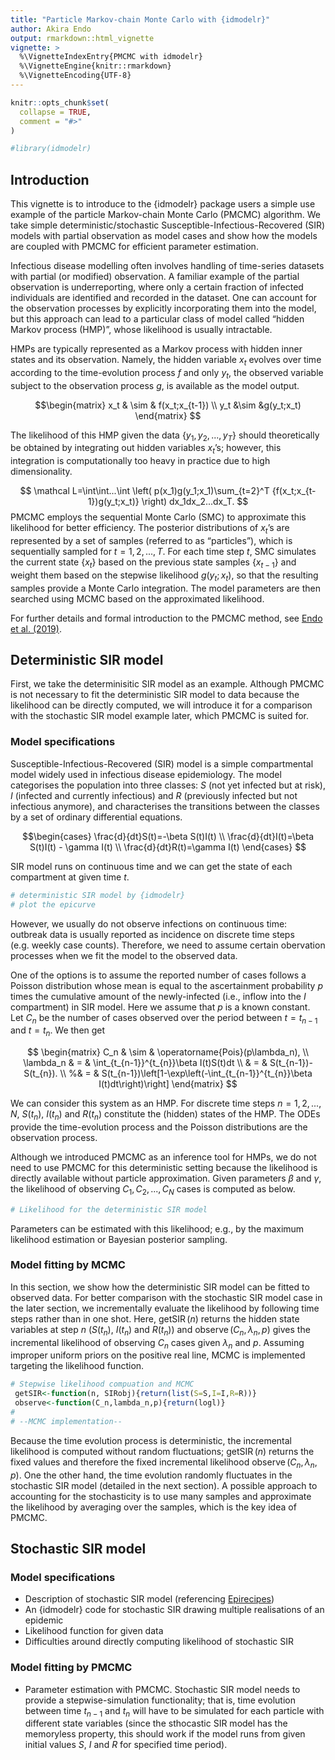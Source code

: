 ```yaml
---
title: "Particle Markov-chain Monte Carlo with {idmodelr}"
author: Akira Endo
output: rmarkdown::html_vignette
vignette: >
  %\VignetteIndexEntry{PMCMC with idmodelr}
  %\VignetteEngine{knitr::rmarkdown}
  %\VignetteEncoding{UTF-8}
---
```


```r
knitr::opts_chunk$set(
  collapse = TRUE,
  comment = "#>"
)
```

```r
#library(idmodelr)
```

## Introduction
This vignette is to introduce to the {idmodelr} package users a simple use example of the particle Markov-chain Monte Carlo (PMCMC) algorithm. We take simple deterministic/stochastic Susceptible-Infectious-Recovered (SIR) models with partial observation as model cases and show how the models are coupled with PMCMC for efficient parameter estimation.

Infectious disease modelling often involves handling of time-series datasets with partial (or modified) observation. A familiar example of the partial observation is underreporting, where only a certain fraction of infected individuals are identified and recorded in the dataset. One can account for the observation processes by explicitly incorporating them into the model, but this approach can lead to a particular class of model called "hidden Markov process (HMP)", whose likelihood is usually intractable.

HMPs are typically represented as a Markov process with hidden inner states and its observation. Namely, the hidden variable $x_t$ evolves over time according to the time-evolution process $f$ and only $y_t$, the observed variable subject to the observation process $g$, is available as the model output.

$$\begin{matrix}
x_t & \sim & f(x_t;x_{t-1}) \\
y_t &\sim &g(y_t;x_t)
\end{matrix}
$$

The likelihood of this HMP given the data $\{y_1,y_2,...,y_T\}$ should theoretically be obtained by integrating out hidden variables $x_t$'s; however, this integration is computationally too heavy in practice due to high dimensionality.

$$
\mathcal L=\int\int...\int \left( p(x_1)g(y_1;x_1)\sum_{t=2}^T {f(x_t;x_{t-1})g(y_t;x_t)} \right) dx_1dx_2...dx_T.
$$
PMCMC employs the sequential Monte Carlo (SMC) to approximate this likelihood for better efficiency. The posterior distributions of $x_t$'s are represented by a set of samples (referred to as "particles"), which is sequentially sampled for $t=1,2,...,T$. For each time step $t$, SMC simulates the current state $\{x_t\}$ based on the previous state samples $\{x_{t-1}\}$ and weight them based on the stepwise likelihood $g(y_t;x_t)$, so that the resulting samples provide a Monte Carlo integration. The model parameters are then searched using MCMC based on the approximated likelihood.

For further details and formal introduction to the PMCMC method, see [Endo et al. (2019)](https://doi.org/10.1016/j.epidem.2019.100363).

##  Deterministic SIR model
First, we take the determinisitic SIR model as an example. Although PMCMC is not necessary to fit the deterministic SIR model to data because the likelihood can be directly computed, we will introduce it for a comparison with the stochastic SIR model example later, which PMCMC is suited for.

### Model specifications
Susceptible-Infectious-Recovered (SIR) model is a simple compartmental model widely used in infectious disease epidemiology. The model categorises the population into three classes: $S$ (not yet infected but at risk), $I$ (infected and currently infectious) and $R$ (previously infected but not infectious anymore), and characterises the transitions between the classes by a set of ordinary differential equations.

$$\begin{cases}
\frac{d}{dt}S(t)=-\beta S(t)I(t) \\
\frac{d}{dt}I(t)=\beta S(t)I(t) - \gamma I(t) \\
\frac{d}{dt}R(t)=\gamma I(t)
\end{cases} $$

SIR model runs on continuous time and we can get the state of each compartment at given time $t$.

```r
# deterministic SIR model by {idmodelr}
# plot the epicurve
```

However, we usually do not observe infections on continuous time: outbreak data is usually reported as incidence on discrete time steps (e.g. weekly case counts). Therefore, we need to assume certain obervation processes when we fit the model to the observed data.

One of the options is to assume the reported number of cases follows a Poisson distribution whose mean is equal to the ascertainment probability $p$ times the cumulative amount of the newly-infected (i.e., inflow into the $I$ compartment) in SIR model. Here we assume that $p$ is a known constant. Let $C_n$ be the number of cases observed over the period between $t=t_{n-1}$ and $t=t_{n}$. We then get 

$$ \begin{matrix}
C_n & \sim & \operatorname{Pois}(p\lambda_n), \\
\lambda_n & = & \int_{t_{n-1}}^{t_{n}}\beta I(t)S(t)dt \\
& = & S(t_{n-1})-S(t_{n}). \\
%& = & S(t_{n-1})\left[1-\exp\left(-\int_{t_{n-1}}^{t_{n}}\beta I(t)dt\right)\right]
\end{matrix}
$$

We can consider this system as an HMP. For discrete time steps $n=1,2,...,N$, $S(t_n)$, $I(t_n)$ and $R(t_n)$ constitute the (hidden) states of the HMP. The ODEs provide the time-evolution process and the Poisson distributions are the observation process.

Although we introduced PMCMC as an inference tool for HMPs, we do not need to use PMCMC for this deterministic setting because the likelihood is directly available without particle approximation. Given parameters $\beta$ and $\gamma$, the likelihood of observing $C_1, C_2, ..., C_N$ cases is computed as below.

```r
# Likelihood for the deterministic SIR model
```
Parameters can be estimated with this likelihood; e.g., by the maximum likelihood estimation or Bayesian posterior sampling.

### Model fitting by MCMC
In this section, we show how the deterministic SIR model can be fitted to observed data. For better comparison with the stochastic SIR model case in the later section, we incrementally evaluate the likelihood by following time steps rather than in one shot. Here, $\operatorname{getSIR}(n)$ returns the hidden state variables at step $n$ ($S(t_n)$, $I(t_n)$ and $R(t_n)$) and $\operatorname{observe}(C_n,\lambda_n,p)$ gives the incremental likelihood of observing $C_n$ cases given $\lambda_n$ and $p$. Assuming improper uniform priors on the positive real line, MCMC is implemented targeting the likelihood function.

```r
# Stepwise likelihood compuation and MCMC
 getSIR<-function(n, SIRobj){return(list(S=S,I=I,R=R))}
 observe<-function(C_n,lambda_n,p){return(logl)}
#
# --MCMC implementation--
```

Because the time evolution process is deterministic, the incremental likelihood is computed without random fluctuations; $\operatorname{getSIR}(n)$ returns the fixed values and therefore the fixed incremental likelihood $\operatorname{observe}(C_n,\lambda_n,p)$. One the other hand, the time evolution randomly fluctuates in the stochastic SIR model (detailed in the next section).  A possible approach to accounting for the stochasticity is to use many samples and approximate the likelihood by averaging over the samples, which is the key idea of PMCMC.

## Stochastic SIR model

### Model specifications
* Description of stochastic SIR model (referencing [Epirecipes](http://epirecip.es/epicookbook/chapters/sir-stochastic-discretestate-continuoustime/r))
* An {idmodelr} code for stochastic SIR drawing multiple realisations of an epidemic
* Likelihood function for given data
* Difficulties around directly computing likelihood of stochastic SIR

### Model fitting by PMCMC
* Parameter estimation with PMCMC. Stochastic SIR model needs to provide a stepwise-simulation functionality; that is, time evolution between time $t_{n-1}$ and $t_n$ will have to be simulated for each particle with different state variables (since the sthocastic SIR model has the memoryless property, this should work if the model runs from given initial values $S$, $I$ and $R$ for specified time period).
